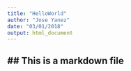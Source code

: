 ```yaml
---
title: "HelloWorld"
author: "Jose Yanez"
date: "03/01/2018"
output: html_document
---
```

## This is a markdown file
---

